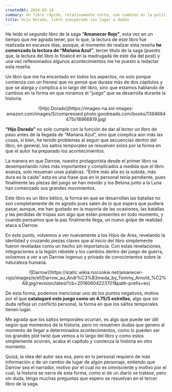 ```yaml
---
createdAt: 2024-03-18
summary: Un libro rápido, relativamente corto, con cambios en la política del universo de Amanecer Rojo, pero que cumple con la promesa de no solo ser un libro de paso, responde dudas y hace que se generen nuevas. Una cantidad de acontecimientos inesperados.
title: Hijo Dorado, libro inesperado sin lugar a dudas
---
```


He leído el segundo libro de la saga <strong>“Amanecer Rojo”</strong>, esta vez en un tiempo que me agrada tener, por lo que, la lectura de este libro fue realizada en escasos días, aunque, al momento de realizar esta reseña <strong>he comenzado la lectura de “Mañana Azul”</strong>, tercer título de la saga (puesto que, la lectura del libro lo finalicé en la madrugada de este día del post) y una vez reflexionados algunos acontecimientos me he puesto a redactar esta reseña

Un libro que me ha encantado en todos los aspectos, no solo porque comienza con un frenesí que no pensé que durase más de dos capítulos y que se alarga y complica a lo largo del libro, sino que estamos hablando de cambios en la forma en que miramos el “juego” que se desarrolla durante la historia.

<center>![Hijo Dorado](https://images-na.ssl-images-amazon.com/images/S/compressed.photo.goodreads.com/books/1394684475i/18966819.jpg)</center>

<strong>“Hijo Dorado”</strong> no solo cumple con la función de dar al lector un libro de paso antes de la llegada de “Mañana Azul”, sino que complica aún más las cosas, si bien, he tenido problemas al seguir que secuencias dentro del libro, en general, los saltos temporales se resuelven solos por la forma en que el autor ha preparado los acontecimientos.

La manera en que Darrow, nuestro protagonista desde el primer libro va desempeñando roles más importantes y complicados a medida que el libro avanza, solo resuenan unas palabras. “Entre más alta es la subida, más dura es la caída” esta es una frase que en lo personal tenía pendiente, pues finalmente las piezas del juego se han movido y los Belona junto a la Luna han comenzado sus grandes movimientos.

Este libro es un libro bélico, la forma en que se desarrollan las batallas no son completamente de mi agrado pues salen de lo que espera que pudiera pasar, aunque, me han gustado en la mayoría de las ocasiones, las batallas y las perdidas de tropas son algo que están presentes en todo momento, y cuando pensamos que la paz finalmente llega, un nuevo golpe de realidad ataca a Darrow.

En este punto, volvemos a ver nuevamente a los Hijos de Ares, revelando la identidad y cruzando piezas claves que al inicio del libro simplemente fueron reveladas como un hecho sin importancia. Con estas revelaciones, integraciones a la legión rebelde y los cambios dentro del juego de guerra, volvemos a ver a un Darrow ingenuo y privado de conocimientos sobre la naturaleza humana.

<center>
![Darrow](https://static.wikia.nocookie.net/amanecer-rojo/images/e/ef/Darrow_au_Andr%C3%B3meda_by_Tommy_Arnold_%C2%A9.jpg/revision/latest?cb=20180604223701&path-prefix=es)
</center>

De esta forma, podemos mencionar uno de los puntos negativos, motivo por el que <strong>catalogaré este juego como un 4.75/5 estrellas</strong>, algo que sin duda refleja un conflicto personal, la forma en que los saltos temporales tienen lugar. 

Me agrada que los saltos temporales ocurran, es algo que puede ser útil según que momentos de la historia, pero no resuelven dudas que genero al momento de llegar a determinados acontecimientos, como lo pueden ser los grandes plot twist que vemos a lo largo del libro y como estos simplemente ocurren, acaba el capítulo y comienza la historia en otro momento.

Quizá, la idea del autor sea esa, pero en lo personal requiero de más información o de un cambio de lugar de algún personaje, entiendo que Darrow sea el narrador, motivo por el cual no es omnisciente y motivo por el cual, la historia se narra de esta forma, como si de un diario se tratase, pero sin duda, tengo muchas preguntas que espero se resuelvan en el tercer libro de la saga.